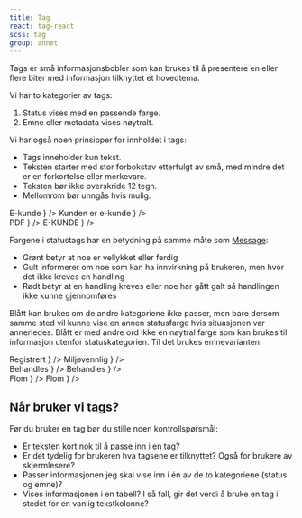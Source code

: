 ```yaml
---
title: Tag
react: tag-react
scss: tag
group: annet
---
```



<Ingress>
    Tags er små informasjonsbobler som kan brukes til å presentere en eller
    flere biter med informasjon tilknyttet et hovedtema.
</Ingress>

Vi har to kategorier av tags:

1.  Status vises med en passende farge.
2.  Emne eller metadata vises nøytralt.

<ComponentExample
    title="Tag"
    component={TagExample}
    codeExample={tagExampleCode}
/>

Vi har også noen prinsipper for innholdet i tags:

-   Tags inneholder kun tekst.
-   Teksten starter med stor forbokstav etterfulgt av små, med mindre det er en forkortelse eller merkevare.
-   Teksten bør ikke overskride 12 tegn.
-   Mellomrom bør unngås hvis mulig.

<div>
    <DoDontExample
        type="do"
        description="Kort tekst"
        content={
            <Tag className="jkl-spacing-2xs--right jkl-spacing-2xs--top">
                E-kunde
            </Tag>
        }
    />
    <DoDontExample
        type="dont"
        description="Lang tekst"
        content={
            <Tag className="jkl-spacing-2xs--right jkl-spacing-2xs--top">
                Kunden er e-kunde
            </Tag>
        }
    />
</div>
<div>
    <DoDontExample
        type="do"
        description="Forkortelse"
        content={
            <Tag className="jkl-spacing-2xs--right jkl-spacing-2xs--top">
                PDF
            </Tag>
        }
    />
    <DoDontExample
        type="dont"
        description="Alt som versaler"
        content={
            <Tag className="jkl-spacing-2xs--right jkl-spacing-2xs--top">
                E-KUNDE
            </Tag>
        }
    />
</div>

Fargene i statustags har en betydning på samme måte som [Message](/komponenter/message):

-   Grønt betyr at noe er vellykket eller ferdig
-   Gult informerer om noe som kan ha innvirkning på brukeren, men hvor det ikke kreves en handling
-   Rødt betyr at en handling kreves eller noe har gått galt så handlingen ikke kunne gjennomføres

Blått kan brukes om de andre kategoriene ikke passer, men bare dersom samme sted vil kunne vise en annen statusfarge hvis situasjonen var annerledes. Blått er med andre ord ikke en nøytral farge som kan brukes til informasjon utenfor statuskategorien. Til det brukes emnevarianten.

<div>
    <DoDontExample
        type="do"
        description="Status"
        content={
            <SuccessTag className="jkl-spacing-2xs--right jkl-spacing-2xs--top">
                Registrert
            </SuccessTag>
        }
    />
    <DoDontExample
        type="dont"
        description="Statusfarge for emne"
        content={
            <SuccessTag className="jkl-spacing-2xs--right jkl-spacing-2xs--top">
                Miljøvennlig
            </SuccessTag>
        }
    />
</div>
<div>
    <DoDontExample
        type="do"
        description="Status"
        content={
            <InfoTag className="jkl-spacing-2xs--right jkl-spacing-2xs--top">
                Behandles
            </InfoTag>
        }
    />
    <DoDontExample
        type="dont"
        description="Emnefarge for status"
        content={
            <Tag className="jkl-spacing-2xs--right jkl-spacing-2xs--top">
                Behandles
            </Tag>
        }
    />
</div>
<div>
    <DoDontExample
        type="do"
        description="Emne"
        content={
            <Tag className="jkl-spacing-2xs--right jkl-spacing-2xs--top">
                Flom
            </Tag>
        }
    />
    <DoDontExample
        type="dont"
        description="Statusfarge for emne"
        content={
            <InfoTag className="jkl-spacing-2xs--right jkl-spacing-2xs--top">
                Flom
            </InfoTag>
        }
    />
</div>

## Når bruker vi tags?

Før du bruker en tag bør du stille noen kontrollspørsmål:

-   Er teksten kort nok til å passe inn i en tag?
-   Er det tydelig for brukeren hva tagsene er tilknyttet? Også for brukere av skjermlesere?
-   Passer informasjonen jeg skal vise inn i én av de to kategoriene (status og emne)?
-   Vises informasjonen i en tabell? I så fall, gir det verdi å bruke en tag i stedet for en vanlig tekstkolonne?
